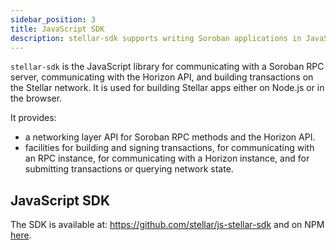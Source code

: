 ```yaml
---
sidebar_position: 3
title: JavaScript SDK
description: stellar-sdk supports writing Soroban applications in JavaScript.
---
```


`stellar-sdk` is the JavaScript library for communicating with a Soroban RPC server, communicating with the Horizon API, and building transactions on the Stellar network. It is used for building Stellar apps either on Node.js or in the browser.

It provides:

- a networking layer API for Soroban RPC methods and the Horizon API.
- facilities for building and signing transactions, for communicating with an RPC instance, for communicating with a Horizon instance, and for submitting transactions or querying network state.

## JavaScript SDK

The SDK is available at: https://github.com/stellar/js-stellar-sdk and on NPM [here](https://www.npmjs.com/package/@stellar/stellar-sdk).
